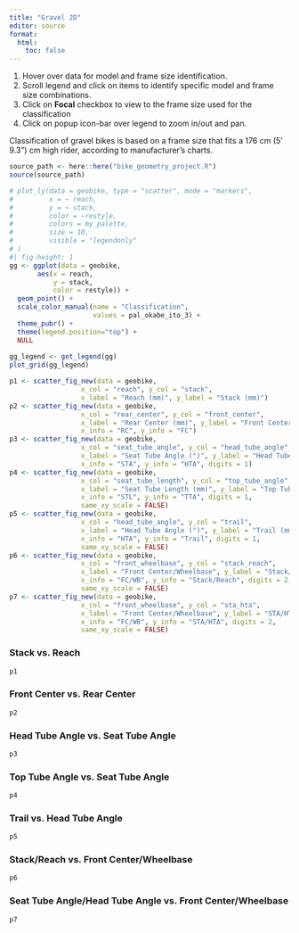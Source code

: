 ```yaml
---
title: "Gravel 2D"
editor: source
format:
  html:
    toc: false
---
```

::: {.callout-tip}
1. Hover over data for model and frame size identification.
2. Scroll legend and click on items to identify specific model and frame size combinations.
3. Click on **Focal** checkbox to view to the frame size used for the classification
4. Click on popup icon-bar over legend to zoom in/out and pan.
:::

::: {.callout-note}
Classification of gravel bikes is based on a frame size that fits a 176 cm (5' 9.3") cm high rider, according to manufacturer's charts.
:::


```r
source_path <- here::here("bike_geometry_project.R")
source(source_path)
```

```r
# plot_ly(data = geobike, type = "scatter", mode = "markers",
#         x = ~ reach,
#         y = ~ stack,
#         color = ~restyle,
#         colors = my_palette,
#         size = 10,
#         visible = "legendonly"
# )
#| fig-height: 1
gg <- ggplot(data = geobike,
       aes(x = reach,
           y = stack,
           color = restyle)) +
  geom_point() +
  scale_color_manual(name = "Classification",
                     values = pal_okabe_ito_3) +
  theme_pubr() +
  theme(legend.position="top") +
  NULL
  
gg_legend <- get_legend(gg)
plot_grid(gg_legend)

```

```r

p1 <- scatter_fig_new(data = geobike,
                  x_col = "reach", y_col = "stack",
                  x_label = "Reach (mm)", y_label = "Stack (mm)")
p2 <- scatter_fig_new(data = geobike,
                  x_col = "rear_center", y_col = "front_center",
                  x_label = "Rear Center (mm)", y_label = "Front Center (mm)",
                  x_info = "RC", y_info = "FC")
p3 <- scatter_fig_new(data = geobike,
                  x_col = "seat_tube_angle", y_col = "head_tube_angle",
                  x_label = "Seat Tube Angle (°)", y_label = "Head Tube Angle (°)",
                  x_info = "STA", y_info = "HTA", digits = 1)
p4 <- scatter_fig_new(data = geobike,
                  x_col = "seat_tube_length", y_col = "top_tube_angle",
                  x_label = "Seat Tube Length (mm)", y_label = "Top Tube Angle (°)",
                  x_info = "STL", y_info = "TTA", digits = 1,
                  same_xy_scale = FALSE)
p5 <- scatter_fig_new(data = geobike,
                  x_col = "head_tube_angle", y_col = "trail",
                  x_label = "Head Tube Angle (°)", y_label = "Trail (mm)",
                  x_info = "HTA", y_info = "Trail", digits = 1,
                  same_xy_scale = FALSE)
p6 <- scatter_fig_new(data = geobike,
                  x_col = "front_wheelbase", y_col = "stack_reach",
                  x_label = "Front Center/Wheelbase", y_label = "Stack/Reach",
                  x_info = "FC/WB", y_info = "Stack/Reach", digits = 2,
                  same_xy_scale = FALSE)
p7 <- scatter_fig_new(data = geobike,
                  x_col = "front_wheelbase", y_col = "sta_hta",
                  x_label = "Front Center/Wheelbase", y_label = "STA/HTA",
                  x_info = "FC/WB", y_info = "STA/HTA", digits = 2,
                  same_xy_scale = FALSE)
```

### Stack vs. Reach

```r
p1
```

### Front Center vs. Rear Center

```r
p2
```

### Head Tube Angle vs. Seat Tube Angle

```r
p3
```

### Top Tube Angle vs. Seat Tube Angle

```r
p4
```

### Trail vs. Head Tube Angle

```r
p5
```

### Stack/Reach vs. Front Center/Wheelbase

```r
p6
```

### Seat Tube Angle/Head Tube Angle vs. Front Center/Wheelbase

```r
p7

```


